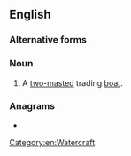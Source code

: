 ==English==

===Alternative forms===
{{alter|en|baggala}}

===Noun===
{{en-noun}}

# {{lb|en|nautical}} A [[two-masted]] trading [[boat]].

===Anagrams===
* {{anagrams|en|a=abglo|Balog|Blago|Golab}}

[[Category:en:Watercraft]]